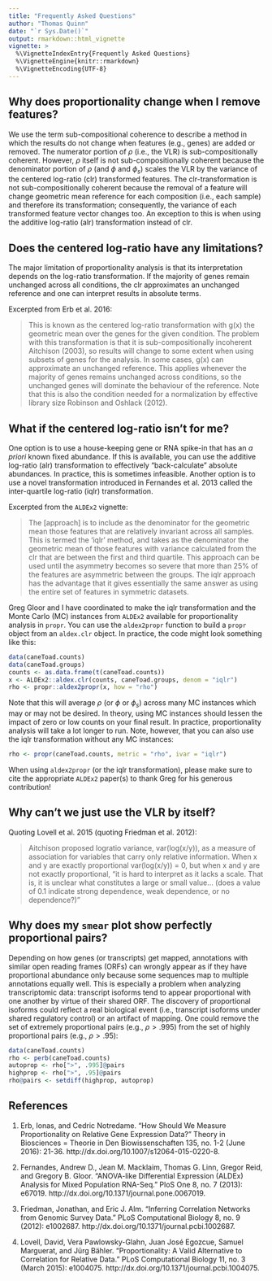 ```yaml
---
title: "Frequently Asked Questions"
author: "Thomas Quinn"
date: "`r Sys.Date()`"
output: rmarkdown::html_vignette
vignette: >
  %\VignetteIndexEntry{Frequently Asked Questions}
  %\VignetteEngine{knitr::rmarkdown}
  %\VignetteEncoding{UTF-8}
---
```

    
## Why does proportionality change when I remove features?

We use the term sub-compositional coherence to describe a method in which the results do not change when features (e.g., genes) are added or removed. The numerator portion of $\rho$ (i.e., the VLR) is sub-compositionally coherent. However, $\rho$ itself is not sub-compositionally coherent because the denominator portion of $\rho$ (and $\phi$ and $\phi_s$) scales the VLR by the variance of the centered log-ratio (clr) transformed features. The clr-transformation is not sub-compositionally coherent because the removal of a feature will change geometric mean reference for each composition (i.e., each sample) and therefore its transformation; consequently, the variance of each transformed feature vector changes too. An exception to this is when using the additive log-ratio (alr) transformation instead of clr.

## Does the centered log-ratio have any limitations?

The major limitation of proportionality analysis is that its interpretation depends on the log-ratio transformation. If the majority of genes remain unchanged across all conditions, the clr approximates an unchanged reference and one can interpret results in absolute terms.

Excerpted from Erb et al. 2016:

> This is known as the centered log-ratio transformation with g(x) the geometric mean over the genes for the given condition. The problem with this transformation is that it is sub-compositionally incoherent Aitchison (2003), so results will change to some extent when using subsets of genes for the analysis. In some cases, g(x) can approximate an unchanged reference. This applies whenever the majority of genes remains unchanged across conditions, so the unchanged genes will dominate the behaviour of the reference. Note that this is also the condition needed for a normalization by effective library size Robinson and Oshlack (2012).
    
## What if the centered log-ratio isn't for me?

One option is to use a house-keeping gene or RNA spike-in that has an *a priori* known fixed abundance. If this is available, you can use the additive log-ratio (alr) transformation to effectively "back-calculate" absolute abundances. In practice, this is sometimes infeasible. Another option is to use a novel transformation introduced in Fernandes et al. 2013 called the inter-quartile log-ratio (iqlr) transformation.

Excerpted from the `ALDEx2` vignette:

> The [approach] is to include as the denominator for the geometric mean those features that are relatively invariant across all samples. This is termed the ‘iqlr’ method, and takes as the denominator the geometric mean of those features with variance calculated from the clr that are between the first and third quartile. This approach can be used until the asymmetry becomes so severe that more than 25% of the features are asymmetric between the groups. The iqlr approach has the advantage that it gives essentially the same answer as using the entire set of features in symmetric datasets.

Greg Gloor and I have coordinated to make the iqlr transformation and the Monte Carlo (MC) instances from `ALDEx2` available for proportionality analysis in `propr`. You can use the `aldex2propr` function to build a `propr` object from an `aldex.clr` object. In practice, the code might look something like this:

```r
data(caneToad.counts)
data(caneToad.groups)
counts <- as.data.frame(t(caneToad.counts))
x <- ALDEx2::aldex.clr(counts, caneToad.groups, denom = "iqlr")
rho <- propr::aldex2propr(x, how = "rho")
```

Note that this will average $\rho$ (or $\phi$ or $\phi_s$) across many MC instances which may or may not be desired. In theory, using MC instances should lessen the impact of zero or low counts on your final result. In practice, proportionality analysis will take a lot longer to run. Note, however, that you can also use the iqlr transformation without any MC instances:

```r
rho <- propr(caneToad.counts, metric = "rho", ivar = "iqlr")
```

When using `aldex2propr` (or the iqlr transformation), please make sure to cite the appropriate `ALDEx2` paper(s) to thank Greg for his generous contribution!

## Why can't we just use the VLR by itself?

Quoting Lovell et al. 2015 (quoting Friedman et al. 2012):

> Aitchison proposed logratio variance, var(log(x/y)), as a measure of association for variables that carry only relative information. When x and y are exactly proportional var(log(x/y)) = 0, but when x and y are not exactly proportional, “it is hard to interpret as it lacks a scale. That is, it is unclear what constitutes a large or small value… (does a value of 0.1 indicate strong dependence, weak dependence, or no dependence?)”

## Why does my `smear` plot show perfectly proportional pairs?

Depending on how genes (or transcripts) get mapped, annotations with similar open reading frames (ORFs) can wrongly appear as if they have proportional abundance only because some sequences map to multiple annotations equally well. This is especially a problem when analyzing transcriptomic data: transcript isoforms tend to appear proportional with one another by virtue of their shared ORF. The discovery of proportional isoforms could reflect a real biological event (i.e., transcript isoforms under shared regulatory control) or an artifact of mapping. One could remove the set of extremely proportional pairs (e.g., $\rho > .995$) from the set of highly proportional pairs (e.g., $\rho > .95$):

```r
data(caneToad.counts)
rho <- perb(caneToad.counts)
autoprop <- rho[">", .995]@pairs
highprop <- rho[">", .95]@pairs
rho@pairs <- setdiff(highprop, autoprop)
```

## References

1. Erb, Ionas, and Cedric Notredame. “How Should We Measure Proportionality on Relative Gene Expression Data?” Theory in Biosciences = Theorie in Den Biowissenschaften 135, no. 1-2 (June 2016): 21-36. http://dx.doi.org/10.1007/s12064-015-0220-8.

2. Fernandes, Andrew D., Jean M. Macklaim, Thomas G. Linn, Gregor Reid, and Gregory B. Gloor. “ANOVA-like Differential Expression (ALDEx) Analysis for Mixed Population RNA-Seq.” PloS One 8, no. 7 (2013): e67019. http://dx.doi.org/10.1371/journal.pone.0067019.

3. Friedman, Jonathan, and Eric J. Alm. “Inferring Correlation Networks from Genomic Survey Data.” PLoS Computational Biology 8, no. 9 (2012): e1002687. http://dx.doi.org/10.1371/journal.pcbi.1002687.

4. Lovell, David, Vera Pawlowsky-Glahn, Juan José Egozcue, Samuel Marguerat, and Jürg Bähler. “Proportionality: A Valid Alternative to Correlation for Relative Data.” PLoS Computational Biology 11, no. 3 (March 2015): e1004075. http://dx.doi.org/10.1371/journal.pcbi.1004075.

